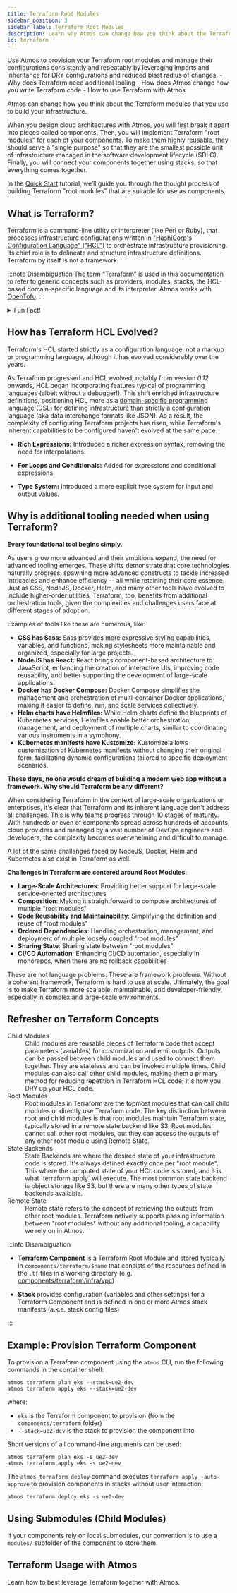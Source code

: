```yaml
---
title: Terraform Root Modules
sidebar_position: 3
sidebar_label: Terraform Root Modules
description: Learn why Atmos can change how you think about the Terraform modules that you use to build your infrastructure.
id: terraform
---
```


<Intro>
Use Atmos to provision your Terraform root modules and manage their configurations consistently and repeatably
by leveraging imports and inheritance for DRY configurations and reduced blast radius of changes.
</Intro>

<KeyPoints>
- Why does Terraform need additional tooling
- How does Atmos change how you write Terraform code
- How to use Terraform with Atmos
</KeyPoints>

Atmos can change how you think about the Terraform modules that you use to build your infrastructure.

When you design cloud architectures with Atmos, you will first break it apart into pieces called components.
Then, you will implement Terraform "root modules" for each of your components.
To make them highly reusable, they should serve a "single purpose" so that they are the smallest possible
unit of infrastructure managed in the software development lifecycle (SDLC).
Finally, you will connect your components together using stacks, so that everything comes together.

In the [Quick Start](/quick-start/simple) tutorial, we’ll guide you through the thought process of building Terraform "root modules" that are suitable for use as components.


## What is Terraform?

Terraform is a command-line utility or interpreter (like Perl or Ruby), that processes infrastructure configurations
written in ["HashiCorp's Configuration Language" ("HCL")](https://en.wikipedia.org/wiki/HCL) to orchestrate infrastructure provisioning.
Its chief role is to delineate and structure infrastructure definitions. Terraform by itself is not a framework.

:::note Disambiguation
The term “Terraform” is used in this documentation to refer to generic concepts such as providers, modules, stacks, the
HCL-based domain-specific language and its interpreter. Atmos works with [OpenTofu](/projects/configuration/opentofu).
:::

<details>
<summary>Fun Fact!</summary>

HCL is backward compatible with JSON, although it's not a strict superset of JSON.
HCL is more human-friendly and readable, while JSON is often used for machine-generated configurations.
This means you can write Terraform configurations in HCL or JSON, and Terraform will understand them.
This feature is particularly useful for programmatically generating configurations or integration with systems that already use JSON.
</details>

## How has Terraform HCL Evolved?

Terraform's HCL started strictly as a configuration language, not a markup or programming language, although it has evolved
considerably over the years.

As Terraform progressed and HCL evolved, notably from version _0.12_ onwards, HCL began incorporating features typical
of programming languages (albeit without a debugger!). This shift enriched infrastructure definitions, positioning HCL
more as a [domain-specific programming language (DSL)](https://en.wikipedia.org/wiki/Domain-specific_language) for
defining infrastructure than strictly a configuration language (aka data interchange formats like JSON). As a result,
the complexity of configuring Terraform projects has risen, while Terraform's inherent capabilities to be configured
haven't evolved at the same pace.

- **Rich Expressions:** Introduced a richer expression syntax, removing the need for interpolations.

- **For Loops and Conditionals:** Added for expressions and conditional expressions.

- **Type System:** Introduced a more explicit type system for input and output values.

## Why is additional tooling needed when using Terraform?

**Every foundational tool begins simply.**

As users grow more advanced and their ambitions expand, the need for advanced tooling emerges. These shifts demonstrate that core
technologies naturally progress, spawning more advanced constructs to tackle increased intricacies and enhance efficiency -- all
while retaining their core essence. Just as CSS, NodeJS, Docker, Helm, and many other tools have evolved to
include higher-order utilities, Terraform, too, benefits from additional orchestration tools, given the complexities and challenges
users face at different stages of adoption.

Examples of tools like these are numerous, like:

- **CSS has Sass:** Sass provides more expressive styling capabilities, variables, and functions, making stylesheets more maintainable and organized, especially for large projects.
- **NodeJS has React:** React brings component-based architecture to JavaScript, enhancing the creation of interactive UIs, improving code reusability, and better supporting the development of large-scale applications.
- **Docker has Docker Compose:** Docker Compose simplifies the management and orchestration of multi-container Docker applications, making it easier to define, run, and scale services collectively.
- **Helm charts have Helmfiles:** While Helm charts define the blueprints of Kubernetes services, Helmfiles enable better orchestration, management, and deployment of multiple charts, similar to coordinating various instruments in a symphony.
- **Kubernetes manifests have Kustomize:** Kustomize allows customization of Kubernetes manifests without changing their original form, facilitating dynamic configurations tailored to specific deployment scenarios.

**These days, no one would dream of building a modern web app without a framework. Why should Terraform be any different?**

When considering Terraform in the context of large-scale organizations or enterprises, it's clear that Terraform and its inherent language don't address all challenges. This is why teams progress through [10 stages of maturity](/intro/why-atmos). With hundreds or even of components spread across hundreds of accounts, cloud providers and managed by a vast number of DevOps engineers and developers, the complexity becomes overwhelming and difficult to manage.

A lot of the same challenges faced by NodeJS, Docker, Helm and Kubernetes also exist in Terraform as well.

**Challenges in Terraform are centered around Root Modules:**
- **Large-Scale Architectures**: Providing better support for large-scale service-oriented architectures
- **Composition**: Making it straightforward to compose architectures of multiple "root modules"
- **Code Reusability and Maintainability**: Simplifying the definition and reuse of "root modules"
- **Ordered Dependencies**: Handling orchestration, management, and deployment of multiple loosely coupled "root modules"
- **Sharing State**: Sharing state between "root modules"
- **CI/CD Automation**: Enhancing CI/CD automation, especially in monorepos, when there are no rollback capabilities

These are not language problems. These are framework problems. Without a coherent framework, Terraform is hard to use at scale.
Ultimately, the goal is to make Terraform more scalable, maintainable, and developer-friendly, especially in complex and large-scale environments.

## Refresher on Terraform Concepts

<dl>
<dt>Child Modules</dt>
<dd>Child modules are reusable pieces of Terraform code that accept parameters (variables) for customization and emit outputs.
    Outputs can be passed between child modules and used to connect them together.
    They are stateless and can be invoked multiple times. Child modules can also call other child modules, making
    them a primary method for reducing repetition in Terraform HCL code; it's how you DRY up your HCL code.</dd>

<dt>Root Modules</dt>
<dd>Root modules in Terraform are the topmost modules that can call child modules or directly use Terraform code.
    The key distinction between root and child modules is that root modules maintain Terraform state,
    typically stored in a remote state backend like S3. Root modules cannot call other root modules,
    but they can access the outputs of any other root module using Remote State.</dd>

<dt>State Backends</dt>
<dd>State Backends are where the desired state of your infrastructure code is stored.
    It's always defined exactly once per "root module". This where the computed state of your HCL code is stored,
    and it is what `terraform apply` will execute. The most common state backend is object storage
    like S3, but there are many other types of state backends available.</dd>

<dt>Remote State</dt>
<dd>Remote state refers to the concept of retrieving the outputs from other root modules.
    Terraform natively supports passing information between "root modules" without any additional tooling,
    a capability we rely on in Atmos.</dd>
</dl>


:::info Disambiguation

- **Terraform Component** is a [Terraform Root Module](https://developer.hashicorp.com/terraform/language/modules#the-root-module) and stored typically in `components/terraform/$name` that consists of the resources defined in the `.tf` files in a working directory
  (e.g. [components/terraform/infra/vpc](https://github.com/cloudposse/atmos/tree/main/examples/quick-start-advanced/components/terraform/vpc))

- **Stack** provides configuration (variables and other settings) for a Terraform Component and is defined in one or more Atmos stack manifests
  (a.k.a. stack config files)

:::


## Example: Provision Terraform Component

To provision a Terraform component using the `atmos` CLI, run the following commands in the container shell:

```console
atmos terraform plan eks --stack=ue2-dev
atmos terraform apply eks --stack=ue2-dev
```

where:

- `eks` is the Terraform component to provision (from the `components/terraform` folder)
- `--stack=ue2-dev` is the stack to provision the component into

Short versions of all command-line arguments can be used:

```console
atmos terraform plan eks -s ue2-dev
atmos terraform apply eks -s ue2-dev
```

The `atmos terraform deploy` command executes `terraform apply -auto-approve` to provision components in stacks without
user interaction:

```console
atmos terraform deploy eks -s ue2-dev
```

## Using Submodules (Child Modules)

If your components rely on local submodules, our convention is to use a `modules/` subfolder of the component to store them.


## Terraform Usage with Atmos

Learn how to best leverage Terraform together with Atmos.

<DocCardList/>
